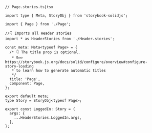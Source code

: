 ```tsx
// Page.stories.ts|tsx

import type { Meta, StoryObj } from 'storybook-solidjs';

import { Page } from './Page';

//👇 Imports all Header stories
import * as HeaderStories from './Header.stories';

const meta: Meta<typeof Page> = {
  /* 👇 The title prop is optional.
   * See https://storybook.js.org/docs/solid/configure/overview#configure-story-loading
   * to learn how to generate automatic titles
   */
  title: 'Page',
  component: Page,
};

export default meta;
type Story = StoryObj<typeof Page>;

export const LoggedIn: Story = {
  args: {
    ...HeaderStories.LoggedIn.args,
  },
};
```
